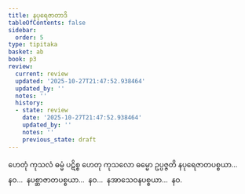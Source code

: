 ```yaml
---
title: နပုရေဇာတာဒိ
tableOfContents: false
sidebar:
  order: 5
type: tipitaka
basket: ab
book: p3
review:
  current: review
  updated: '2025-10-27T21:47:52.938464'
  updated_by: ''
  notes: ''
  history:
  - state: review
    date: '2025-10-27T21:47:52.938464'
    updated_by: ''
    notes: ''
    previous_state: draft
---
```



<ReviewStatus review={frontmatter.review} showDetails={true} />

<HypothesisAnnotation frontmatter={frontmatter} />

<DynamicBreadcrumb />

<Division number="8" book="p3" e="ch" v="39" p="196">

<Paragraph number="10" book="p3">
ဟေတုံ ကုသလံ ဓမ္မံ ပဋိစ္စ ဟေတု ကုသလော ဓမ္မော ဥပ္ပဇ္ဇတိ နပုရေဇာတပစ္စယာ…  နဝ…  နပစ္ဆာဇာတပစ္စယာ…  နဝ…  နအာသေဝနပစ္စယာ…  နဝ.
</Paragraph>
</Division>